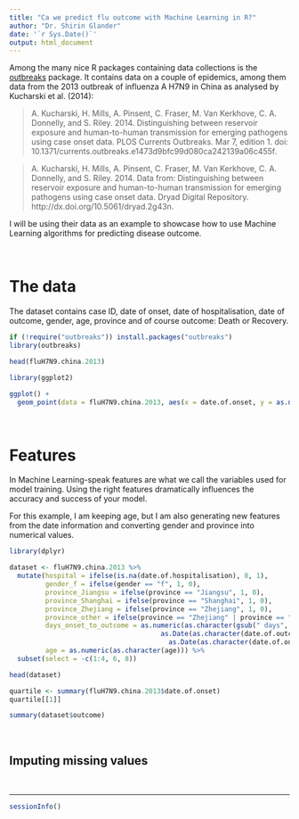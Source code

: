 ```yaml
---
title: "Ca we predict flu outcome with Machine Learning in R?"
author: "Dr. Shirin Glander"
date: '`r Sys.Date()`'
output: html_document
---
```


Among the many nice R packages containing data collections is the [outbreaks](https://mran.microsoft.com/web/packages/outbreaks/outbreaks.pdf
) package. It contains data on a couple of epidemics, among them data from the 2013 outbreak of influenza A H7N9 in China as analysed by Kucharski et al. (2014): 

> A. Kucharski, H. Mills, A. Pinsent, C. Fraser, M. Van Kerkhove, C. A. Donnelly, and S. Riley. 2014. Distinguishing between reservoir exposure and human-to-human transmission for emerging pathogens using case onset data. PLOS Currents Outbreaks. Mar 7, edition 1. doi: 10.1371/currents.outbreaks.e1473d9bfc99d080ca242139a06c455f.

> A. Kucharski, H. Mills, A. Pinsent, C. Fraser, M. Van Kerkhove, C. A. Donnelly, and S. Riley. 2014. Data from: Distinguishing between reservoir exposure and human-to-human transmission for emerging pathogens using case onset data. Dryad Digital Repository. http://dx.doi.org/10.5061/dryad.2g43n.

I will be using their data as an example to showcase how to use Machine Learning algorithms for predicting disease outcome.

<br>

# The data

The dataset contains case ID, date of onset, date of hospitalisation, date of outcome, gender, age, province and of course outcome: Death or Recovery.

```r
if (!require("outbreaks")) install.packages("outbreaks")
library(outbreaks)

head(fluH7N9.china.2013)
```

```r
library(ggplot2)

ggplot() +
  geom_point(data = fluH7N9.china.2013, aes(x = date.of.onset, y = as.numeric(age), color = outcome))
```

<br>

# Features

In Machine Learning-speak features are what we call the variables used for model training. Using the right features dramatically influences the accuracy and success of your model.

For this example, I am keeping age, but I am also generating new features from the date information and converting gender and province into numerical values.

```r
library(dplyr)

dataset <- fluH7N9.china.2013 %>%
  mutate(hospital = ifelse(is.na(date.of.hospitalisation), 0, 1),
         gender_f = ifelse(gender == "f", 1, 0),
         province_Jiangsu = ifelse(province == "Jiangsu", 1, 0),
         province_Shanghai = ifelse(province == "Shanghai", 1, 0),
         province_Zhejiang = ifelse(province == "Zhejiang", 1, 0),
         province_other = ifelse(province == "Zhejiang" | province == "Jiangsu" | province == "Shanghai", 0, 1),
         days_onset_to_outcome = as.numeric(as.character(gsub(" days", "",
                                      as.Date(as.character(date.of.outcome), format = "%Y-%m-%d") - 
                                        as.Date(as.character(date.of.onset), format = "%Y-%m-%d")))),
         age = as.numeric(as.character(age))) %>%
  subset(select = -c(1:4, 6, 8))

head(dataset)

quartile <- summary(fluH7N9.china.2013$date.of.onset)
quartile[[1]]
```

```r
summary(dataset$outcome)
```

<br>

## Imputing missing values


<br>

-----------------

```r
sessionInfo()
```
